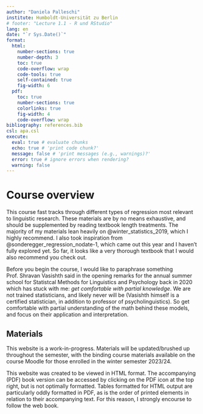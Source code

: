 ```yaml
---
author: "Daniela Palleschi"
institute: Humboldt-Universität zu Berlin
# footer: "Lecture 1.1 - R und RStudio"
lang: en
date: "`r Sys.Date()`"
format:
  html:
    number-sections: true
    number-depth: 3
    toc: true
    code-overflow: wrap
    code-tools: true
    self-contained: true
    fig-width: 6
  pdf:
    toc: true
    number-sections: true
    colorlinks: true
    fig-width: 4
    code-overflow: wrap
bibliography: references.bib
csl: apa.csl
execute: 
  eval: true # evaluate chunks
  echo: true # 'print code chunk?'
  message: false # 'print messages (e.g., warnings)?'
  error: true # ignore errors when rendering?
  warning: false
---
```


# Course overview {.unnumbered}

This course fast tracks through different types of regression most relevant to linguistic research. These materials are by no means exhaustive, and should be supplemented by reading textbook length treatments. The majority of my materials lean heavily on @winter_statistics_2019, which I highly recommend. I also took inspiration from @sonderegger_regression_nodate-1, which came out this year and I haven't fully explored yet. So far, it looks like a very thorough textbook that I would also recommend you check out.

Before you begin the course, I would like to paraphrase something Prof. Shravan Vasishth said in the opening remarks for the annual summer school for Statistcal Methods for Linguistics and Psychology back in 2020 which has stuck with me: *get comfortable with partial knowledge*. We are not trained statisticians, and likely never will be (Vasishth himself is a certified statistician, in addition to professor of psycholinguistics). So get comfortable with partial understanding of the math behind these models, and focus on their application and interpretation.

## Materials

This website is a work-in-progress. Materials will be updated/brushed up throughout the semester, with the binding course materials available on the course Moodle for those enrolled in the winter semester 2023/24.

This website was created to be viewed in HTML format. The accompanying (PDF) book version can be accessed by clicking on the PDF icon at the top right, but is not optimally formatted. Tables formatted for HTML output are particularly oddly formatted in PDF, as is the order of printed elements in relation to their accompanying text. For this reason, I strongly encourse to follow the web book.






